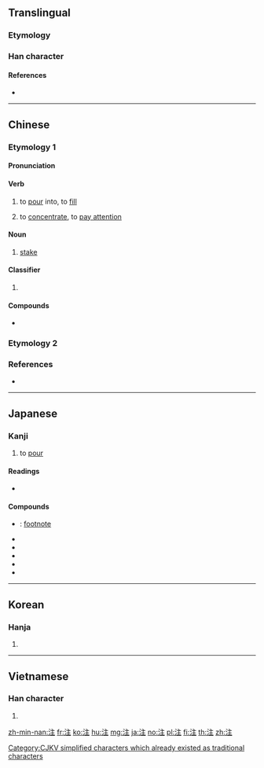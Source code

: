 {{also|註}}
==Translingual==

===Etymology===
{{Han compound|水|alt1=氵|主|ls=psc|c1=s|c2=p}}

===Han character===
{{Han char|rn=85|rad=水|as=05|sn=8|four=30114|canj=EYG|ids=⿰氵主}}

====References====
* {{Han ref|kx=0618.050|dkj=17316|dj=1013.030|hdz=31592.010|uh=6CE8|ud=27880|bh=AA60|bd=43616}}

----

==Chinese==

===Etymology 1===
{{zh-forms}}

====Pronunciation====
{{zh-pron
|m=zhù
|ma=y
|c=zyu3
|h=pfs=chu
|mn=chù
|mc=y
|oc=y
|cat=v,n,cl
}}

====Verb====
{{zh-verb}}

# to [[pour]] into, to [[fill]]
#: {{zh-x|注射|injection}}
#: {{zh-x|注入|to pour into}}
# to [[concentrate]], to [[pay attention]]
#: {{zh-x|注視|to look attentively}}
#: {{zh-x|專注|to concentrate completely}}
#: {{zh-x|注意|to pay attention}}

====Noun====
{{zh-noun}}

# {{lb|zh|gambling}} [[stake]]
#: {{zh-x|賭注|stake}}

====Classifier====
{{zh-cls}}

# {{n-g|measure word for sums of money, business deals}}

====Compounds====
* {{zh-l|轉注}}

===Etymology 2===
{{zh-see|註}}

===References===
* {{R:cedict}}

----

==Japanese==

===Kanji===
{{ja-kanji|grade=3|rs=水05}}

# to [[pour]]

====Readings====
* {{ja-readings|goon=[[す]] (su) {{non-joyo-reading}}|kanon=[[しゅ]] (shu) {{non-joyo-reading}}|kanyoon=[[ちゅう]] (chū)|kun=[[そそぐ]] (sosogu)}}

====Compounds====
* {{ja-r|脚注|きゃくちゅう}}: [[footnote]]
* {{ja-r|注解|ちゅうかい}}
* {{ja-r|注釈|ちゅうしゃく}}
* {{ja-r|注文|ちゅうもん}}
* {{ja-r|注意|ちゅうい}}
* {{ja-r|注射|ちゅうしゃ}}

----

==Korean==

===Hanja===
{{ko-hanja|hangeul=[[주]]|eumhun=|mr=chu|y=cwu}}

# {{defn|lang=ko|sort=水05}}

----

==Vietnamese==

===Han character===
{{vi-readings|rs=水05| hanviet = chú}}

# {{defn|lang=vi|sort=水05}}

[[Category:CJKV simplified characters which already existed as traditional characters]]

[[zh-min-nan:注]]
[[fr:注]]
[[ko:注]]
[[hu:注]]
[[mg:注]]
[[ja:注]]
[[no:注]]
[[pl:注]]
[[fi:注]]
[[th:注]]
[[zh:注]]